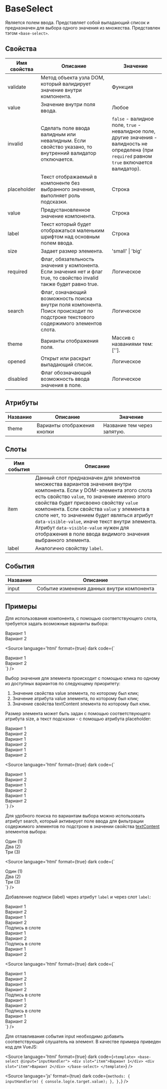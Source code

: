 
# BaseSelect

Является полем ввода. Представляет собой выпадающий список и предназначен для выбора одного значения из множества. Представлен тэгом `<base-select>`.

## Свойства

| Имя свойства | Описание                                                                                                                           | Значение                       |
|--------------|------------------------------------------------------------------------------------------------------------------------------------|--------------------------------|
| validate     | Метод объекта узла DOM, который валидирует значение внутри компонента.                                                             | Функция                        |
| value        | Значение внутри поля ввода.                                                                                                        | Любое                          |
| invalid     | Сделать поле ввода валидным или невалидным. Если свойство указано, то внутренний валидатор отключается.                                                                                           | `false` - валидное поле, `true` - невалидное поле, другие значения - валидность не определена (при `required` равном `true` включается валидатор). |
| placeholder  | Текст отображаемый в компоненте без выбранного значения, выполняет роль подсказки.                                                 | Строка                         |
| value        | Предустановленное значение компонента.                                                                                             | Строка                         |
| label        | Текст который будет отображаться маленьким шрифтом над основным полем ввода.                                                       | Строка                         |
| size         | Задает размер элемента.                                                                                                            | 'small' \| 'big'               |
| required     | Флаг, обязательность значения у компонента. Если значения нет и флаг true, то свойство invalid также будет равно true.             | Логическое                     |
| search       | Флаг, означающий возможность поиска внутри поля компонента. Поиск происходит по подстроке текстового содержимого элементов слота.  | Логическое                     |
| theme        | Варианты отображения поля.                                                                                                         | Массив с названиями тем: ['']. |
| opened       | Открыт или раскрыт выпадающий список.                                                                                              | Логическое                     |
| disabled     | Флаг обозначающий возможность ввода значения в поле.                                                                               | Логическое                     |

## Атрибуты

| Название | Описание                    | Значение                    |
|----------|-----------------------------|-----------------------------|
| theme    | Варианты отображения кнопки | Название тем через запятую. |

## Слоты

| Имя события | Описание                                                                                                                                                                                                                                                                                                                |
|-------------|-------------------------------------------------------------------------------------------------------------------------------------------------------------------------------------------------------------------------------------------------------------------------------------------------------------------------|
| item        | Данный слот предназначен для элементов множества вариантов значения внутри компонента. Если у DOM-элемента этого слота есть свойство `value`, то значение именно этого свойства будет присвоено свойству `value` компонента. Если свойства `value` у элемента в слоте нет, то значением будет являться атрибут `data-visible-value`, иначе текст внутри элемента. Атрибут `data-visible-value` нужен для отображения в поле ввода видимого значения выбранного элемента. |
| label       | Аналогично свойству `label`.                                                                                                                                                                                                                                                                                            |

## События

| Название | Описание                                   |
|----------|--------------------------------------------|
| input    | Событие изменения данных внутри компонента |

## Примеры

Для использования компонента, с помощью соответствующего слота, требуется задать возможные варианты выбора:

<Canvas>
  <base-select>
    <div slot="item">Вариант 1</div>
    <div slot="item">Вариант 2</div>
  </base-select>
</Canvas>

<Source
language='html'
format={true}
dark
code={`
<base-select>
  <div slot="item">Вариант 1</div>
  <div slot="item">Вариант 2</div>
</base-select>
`}
/>

Выбор значения для элемента происходит с помощью клика по одному из доступных вариантов по следующему приоритету:
  1. Значение свойства value элемента, по которому был клик;
  2. Значение атрибута value элемента, по которому был клик;
  3. Значение свойства textContent элемента по которому был клик.

Размер элемента может быть задан с помощью соответствующего атрибута size, а текст подсказки - с помощью атрибута placeholder:

<Canvas>
  <base-select size="small" placeholder="Выберите значение">
    <div slot="item">Вариант 1</div>
    <div slot="item">Вариант 2</div>
  </base-select>
  <base-select size="middle" placeholder="Выберите значение">
    <div slot="item">Вариант 1</div>
    <div slot="item">Вариант 2</div>
  </base-select>
  <base-select size="big" placeholder="Выберите значение">
    <div slot="item">Вариант 1</div>
    <div slot="item">Вариант 2</div>
  </base-select>
</Canvas>

<Source
language='html'
format={true}
dark
code={`
<base-select size="small" placeholder="Выберите значение">
  <div slot="item">Вариант 1</div>
  <div slot="item">Вариант 2</div>
</base-select>
<base-select size="middle" placeholder="Выберите значение">
  <div slot="item">Вариант 1</div>
  <div slot="item">Вариант 2</div>
</base-select>
<base-select size="big" placeholder="Выберите значение">
  <div slot="item">Вариант 1</div>
  <div slot="item">Вариант 2</div>
</base-select>
`}
/>

Для удобного поиска по вариантам выбора можно использовать атрибут search, который активирует поле ввода для фильтрации содержимого элементов по подстроке в значении свойства [textContent](https://developer.mozilla.org/ru/docs/Web/API/Node/textContent) элементов выбора:

<Canvas>
  <base-select search>
    <div slot="item" value="1" data-visible-value="Один">Один (1)</div>
    <div slot="item" value="2" data-visible-value="Два">Два (2)</div>
    <div slot="item" value="3" data-visible-value="Три">Три (3)</div>
  </base-select>
</Canvas>

<Source
language='html'
format={true}
dark
code={`
<base-select search>
  <div slot="item" value="1" data-visible-value="Один">Один (1)</div>
  <div slot="item" value="2" data-visible-value="Два">Два (2)</div>
  <div slot="item" value="3" data-visible-value="Три">Три (3)</div>
</base-select>
`}
/>


Добавление подписи (label) через атрибут `label` и через слот `label`:

<Canvas>
  <base-select size="small" label="Подпись через атрибут">
    <div slot="item">Вариант 1</div>
    <div slot="item">Вариант 2</div>
  </base-select>
  <base-select label="Подпись через атрибут">
    <div slot="item">Вариант 1</div>
    <div slot="item">Вариант 2</div>
  </base-select>

  <base-select size="small">
    <span slot="label">Подпись в слоте</span>
    <div slot="item">Вариант 1</div>
    <div slot="item">Вариант 2</div>
  </base-select>
  <base-select>
    <span slot="label">Подпись в слоте</span>
    <div slot="item">Вариант 1</div>
    <div slot="item">Вариант 2</div>
  </base-select>
</Canvas>

<Source
language='html'
format={true}
dark
code={`
<base-select size="small" label="Подпись через атрибут">
  <div slot="item">Вариант 1</div>
  <div slot="item">Вариант 2</div>
</base-select>
<base-select label="Подпись через атрибут">
  <div slot="item">Вариант 1</div>
  <div slot="item">Вариант 2</div>
</base-select>

<base-select size="small">
  <span slot="label">Подпись в слоте</span>
  <div slot="item">Вариант 1</div>
  <div slot="item">Вариант 2</div>
</base-select>
<base-select>
  <span slot="label">Подпись в слоте</span>
  <div slot="item">Вариант 1</div>
  <div slot="item">Вариант 2</div>
</base-select>
`}
/>

Для отлавливания события input необходимо добавить соответствующий слушатель на элемент. В качестве примера приведен код для VueJS:

<Source
language='html'
format={true}
dark
code={`
<template>
  <base-select @input="inputHandler">
    <div slot="item">Вариант 1</div>
    <div slot="item">Вариант 2</div>
  </base-select>
</template>
`}
/>

<Source
language='js'
format={true}
dark
code={`
methods: {
  inputHandler(e) {
    console.log(e.target.value);
  },
},
`}
/>
